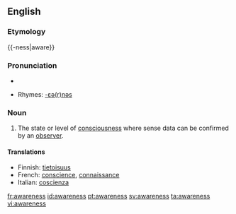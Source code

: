 ==English==

===Etymology===
{{-ness|aware}}

===Pronunciation===
*{{audio|en-us-awareness.ogg|Audio (US)}}

*Rhymes: [[Rhymes:English:-ɛə(r)nəs|-ɛə(r)nəs]]
===Noun===
{{wikipedia}}
{{en-noun|-}}

#The state or level of [[consciousness]] where sense data can be confirmed by an [[observer]].

====Translations====
*Finnish: [[tietoisuus]]
*French: [[conscience]], [[connaissance]]
*Italian: [[coscienza]] {{f}}

[[fr:awareness]]
[[id:awareness]]
[[pt:awareness]]
[[sv:awareness]]
[[ta:awareness]]
[[vi:awareness]]